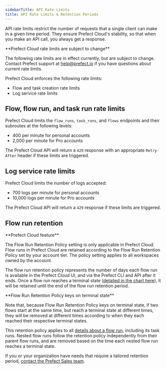 ```yaml
---
sidebarTitle: API Rate Limits
title: API Rate Limits & Retention Periods 
---
```



API rate limits restrict the number of requests that a single client can make in a given time period. They ensure Prefect Cloud's stability, so that when you make an API call, you always get a response.

<Info>
**Prefect Cloud rate limits are subject to change**

The following rate limits are in effect currently, but are subject to change. Contact Prefect support at [help@prefect.io](mailto:help@prefect.io) if you have questions about current rate limits.
</Info>

Prefect Cloud enforces the following rate limits:

*   Flow and task creation rate limits
*   Log service rate limits

Flow, flow run, and task run rate limits
-----------------------------------------------------------------------------------------------------

Prefect Cloud limits the `flow_runs`, `task_runs`, and `flows` endpoints and their subroutes at the following levels:

*   400 per minute for personal accounts
*   2,000 per minute for Pro accounts

The Prefect Cloud API will return a `429` response with an appropriate `Retry-After` header if these limits are triggered.

Log service rate limits
---------------------------------------------------------------------

Prefect Cloud limits the number of logs accepted:

*   700 logs per minute for personal accounts
*   10,000 logs per minute for Pro accounts

The Prefect Cloud API will return a `429` response if these limits are triggered.

Flow run retention
-----------------------------------------------------------

<Info>
**Prefect Cloud feature**

The Flow Run Retention Policy setting is only applicable in Prefect Cloud.
</Info>
Flow runs in Prefect Cloud are retained according to the Flow Run Retention Policy set by your account tier. The policy setting applies to all workspaces owned by the account.

The flow run retention policy represents the number of days each flow run is available in the Prefect Cloud UI, and via the Prefect CLI and API after it ends. Once a flow run reaches a terminal state ([detailed in the chart here](https://docs.prefect.io/concepts/states/#state-types)), it will be retained until the end of the flow run retention period.

<Tip>
**Flow Run Retention Policy keys on terminal state**

Note that, because Flow Run Retention Policy keys on terminal state, if two flows start at the same time, but reach a terminal state at different times, they will be removed at different times according to when they each reached their respective terminal states.
</Tip>

This retention policy applies to all [details about a flow run](https://docs.prefect.io/ui/flow-runs/#inspect-a-flow-run), including its task runs. Nested flow runs follow the retention policy independently from their parent flow runs, and are removed based on the time each nested flow run reaches a terminal state.

If you or your organization have needs that require a tailored retention period, [contact the Prefect Sales team](https://www.prefect.io/pricing).